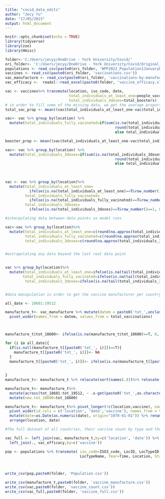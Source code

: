 ```yaml
---
title: "covid_data_edits"
author: "Jecy Yu"
date: "17/05/2023"
output: html_document
---
```


```r
knitr::opts_chunk$set(echo = TRUE)
library(tidyverse)
library(zoo)
library(Hmisc)
```


```r
folder<-'C:/Users/jecyy/OneDrive - York University/Covid/'
ori_folder<- 'C:/Users/jecyy/OneDrive - York University/Covid/Original_Data/'
populations <- read_csv(paste0(ori_folder, 'WPP2022_Population1JanuaryByAge5GroupSex_Medium.csv'))
vaccines <- read_csv(paste0(ori_folder, 'vaccinations.csv'))
vac_manufacture <- read_csv(paste0(ori_folder, 'vaccinations-by-manufacturer.csv'))
vac_efficacy <-  readxl::read_excel(paste0(folder, 'vaccine_efficacy.xlsx'),range =cellranger::cell_cols("A:D"))

```


```r



vac <- vaccines%>% transmute(location, iso_code, date,
                             total_individuals_at_least_one=people_vaccinated,                             total_individuals_fully_vacinated=people_fully_vaccinated,
                             total_individuals_3doses=total_boosters)
# in order to fill some of the missing data, we get the average proportion of fully vaccinated to at least one vaccination
total_vac_prop <- mean((vac$total_individuals_at_least_one-vac$total_individuals_fully_vacinated)/vac$total_individuals_at_least_one, na.rm=T )

vac<- vac %>% group_by(location) %>%
  mutate(total_individuals_fully_vacinated=if(sum(is.na(total_individuals_fully_vacinated))==n()) 
                                                  round(total_individuals_at_least_one*total_vac_prop)
                                                  else total_individuals_fully_vacinated) %>% ungroup()

booster_prop <- mean((vac$total_individuals_at_least_one-vac$total_individuals_3doses)/vac$total_individuals_at_least_one, na.rm=T )

vac<- vac %>% group_by(location) %>%
  mutate(total_individuals_3doses=if(sum(is.na(total_individuals_3doses))==n()) 
                                                  round(total_individuals_at_least_one*booster_prop)
                                                  else total_individuals_3doses) %>% ungroup()
 
 
 
vac <- vac %>% group_by(location)%>%
  mutate(total_individuals_at_least_one=
           ifelse(is.na(total_individuals_at_least_one)==T&row_number()==1, 0, total_individuals_at_least_one),
         total_individuals_fully_vacinated=
           ifelse(is.na(total_individuals_fully_vacinated)==T&row_number()==1, 0, total_individuals_fully_vacinated),
         total_individuals_3doses=
           ifelse(is.na(total_individuals_3doses)==T&row_number()==1, 0, total_individuals_3doses)) %>% ungroup()

#interpolating data between data points so model runs

vac<-vac %>% group_by(location)%>%
  mutate(total_individuals_at_least_one=c(round(na.approx(total_individuals_at_least_one)),rep(NA,n()-max(which(!is.na(total_individuals_at_least_one))))),
         total_individuals_fully_vacinated=c(round(na.approx(total_individuals_fully_vacinated)),rep(NA,n()-max(which(!is.na(total_individuals_fully_vacinated))))),
         total_individuals_3doses=c(round(na.approx(total_individuals_3doses)),rep(NA,n()-max(which(!is.na(total_individuals_3doses))))))%>% ungroup()


#extrapolating any data beyond the last real data point
                                          

vac %>% group_by(location)%>%
  mutate(total_individuals_at_least_one=ifelse(is.na(tail(total_individuals_at_least_one,n=1))==T,round(Hmisc::approxExtrap(date[!is.na(total_individuals_at_least_one)],total_individuals_at_least_one[!is.na(total_individuals_at_least_one)],xout=as.numeric(date))$x),total_individuals_at_least_one),
        total_individuals_fully_vacinated=ifelse(is.na(tail(total_individuals_fully_vacinated,n=1))==T,round(Hmisc::approxExtrap(date[!is.na(total_individuals_fully_vacinated)],total_individuals_fully_vacinated[!is.na(total_individuals_fully_vacinated)],xout=as.numeric(date))$x),total_individuals_fully_vacinated),
         total_individuals_3doses=ifelse(is.na(tail(total_individuals_3doses,n=1))==T,round(Hmisc::approxExtrap(date[!is.na(total_individuals_3doses)],total_individuals_3doses[!is.na(total_individuals_3doses)],xout=as.numeric(date))$x),total_individuals_3doses))


#data manipulation in order to get the vaccine manufacturer per country

all_date <- 18601:19512

manufacture_t<- vac_manufacture %>% mutate(datem = paste0('tot_',unclass(date)))%>%select(-date)%>%
  pivot_wider(names_from = datem, values_from = total_vaccinations)



manufacture_t$tot_18600<- ifelse(is.na(manufacture_t$tot_18600)==T, 0, manufacture_t$tot_18600)

for (i in all_date){
  if(is.null(manufacture_t[[paste0('tot_', i)]])==T){
    manufacture_t[[paste0('tot_', i)]]<- NA
  }
  manufacture_t[[paste0('tot_', i)]]<- ifelse(is.na(manufacture_t[[paste0('tot_', i)]])==T, manufacture_t[[paste0('tot_', i-1)]],manufacture_t[[paste0('tot_', i)]])
  
  
}
manufacture_t<- manufacture_t %>% relocate(sort(names(.)))%>% relocate(location, vaccine)

manufacture_t<- manufacture_t%>%
  mutate(across(tot_18601:tot_19512, ~ .x-get(paste0('tot_',as.character(as.numeric(substring(cur_column(), 5))-1))), .names = 'new.{.col}'))%>%
  mutate(new.tot_18600=tot_18600)

manufacture_t<- manufacture_t%>% pivot_longer(!c(location,vaccine), names_sep = "_", names_to = c('type','date'), values_to='count')%>%
  pivot_wider(id_cols = c('location', 'date','vaccine'), names_from = type, values_from = count) %>%
  mutate(date=as.Date(as.numeric(date), origin="1970-01-01")) %>% rename(TotalVaccineCount='tot', DailyNewVaccineCount='new.tot')%>%
  arrange(location, date)

#The full dataset of all countries, their vaccine count by type and the corresponding efficacy of each vaccine

vac_full <- left_join(vac, manufacture_t,by=c('location', 'date')) %>% 
  left_join(., vac_efficacy,by=c('vaccine'))

```


```r
pop <- populations %>% transmute( iso_code=ISO3_code, LocID, LocTypeID,
                                  LocTypeName, Year=Time, Location, StartRange=AgeGrpStart, EndRange=AgeGrpStart+4,PopTotal=PopTotal*1000)



```

```interpolating


```


```r


write_csv(pop,paste0(folder, 'Population.csv'))

write_csv(manufacture_t,paste0(folder, 'vaccine_manufacture.csv'))
write_csv(vac,paste0(folder, 'vaccine_count.csv'))
write_csv(vac_full,paste0(folder, 'vaccine_full.csv'))

```
